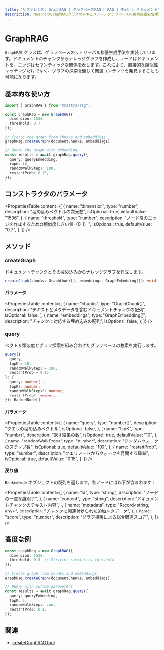 ---
title: "リファレンス: GraphRAG | グラフベースRAG | RAG | Mastra ドキュメント"
description: MastraのGraphRAGクラスのドキュメント。グラフベースの検索拡張生成手法を実装しています。
---

# GraphRAG

`GraphRAG` クラスは、グラフベースのリトリーバル拡張生成手法を実装しています。ドキュメントのチャンクからナレッジグラフを作成し、ノードはドキュメントを、エッジはセマンティックな関係を表します。これにより、直接的な類似性マッチングだけでなく、グラフの探索を通じて関連コンテンツを発見することも可能になります。

## 基本的な使い方

```typescript
import { GraphRAG } from "@mastra/rag";

const graphRag = new GraphRAG({
  dimension: 1536,
  threshold: 0.7,
});

// Create the graph from chunks and embeddings
graphRag.createGraph(documentChunks, embeddings);

// Query the graph with embedding
const results = await graphRag.query({
  query: queryEmbedding,
  topK: 10,
  randomWalkSteps: 100,
  restartProb: 0.15,
});
```

## コンストラクタのパラメータ

<PropertiesTable
  content={[
    {
      name: "dimension",
      type: "number",
      description: "埋め込みベクトルの次元数",
      isOptional: true,
      defaultValue: "1536",
    },
    {
      name: "threshold",
      type: "number",
      description: "ノード間のエッジを作成するための類似度しきい値（0-1）",
      isOptional: true,
      defaultValue: "0.7",
    },
  ]}
/>

## メソッド

### createGraph

ドキュメントチャンクとその埋め込みからナレッジグラフを作成します。

```typescript
createGraph(chunks: GraphChunk[], embeddings: GraphEmbedding[]): void
```

#### パラメータ

<PropertiesTable
  content={[
    {
      name: "chunks",
      type: "GraphChunk[]",
      description: "テキストとメタデータを含むドキュメントチャンクの配列",
      isOptional: false,
    },
    {
      name: "embeddings",
      type: "GraphEmbedding[]",
      description: "チャンクに対応する埋め込みの配列",
      isOptional: false,
    },
  ]}
/>

### query

ベクトル類似度とグラフ探索を組み合わせたグラフベースの検索を実行します。

```typescript
query({
  query,
  topK = 10,
  randomWalkSteps = 100,
  restartProb = 0.15
}: {
  query: number[];
  topK?: number;
  randomWalkSteps?: number;
  restartProb?: number;
}): RankedNode[]
```

#### パラメータ

<PropertiesTable
  content={[
    {
      name: "query",
      type: "number[]",
      description: "クエリの埋め込みベクトル",
      isOptional: false,
    },
    {
      name: "topK",
      type: "number",
      description: "返す結果の数",
      isOptional: true,
      defaultValue: "10",
    },
    {
      name: "randomWalkSteps",
      type: "number",
      description: "ランダムウォークのステップ数",
      isOptional: true,
      defaultValue: "100",
    },
    {
      name: "restartProb",
      type: "number",
      description: "クエリノードからウォークを再開する確率",
      isOptional: true,
      defaultValue: "0.15",
    },
  ]}
/>

#### 戻り値

`RankedNode` オブジェクトの配列を返します。各ノードには以下が含まれます：

<PropertiesTable
  content={[
    {
      name: "id",
      type: "string",
      description: "ノードの一意な識別子",
    },
    {
      name: "content",
      type: "string",
      description: "ドキュメントチャンクのテキスト内容",
    },
    {
      name: "metadata",
      type: "Record<string, any>",
      description: "チャンクに関連付けられた追加メタデータ",
    },
    {
      name: "score",
      type: "number",
      description: "グラフ探索による総合関連スコア",
    },
  ]}
/>

## 高度な例

```typescript
const graphRag = new GraphRAG({
  dimension: 1536,
  threshold: 0.8, // Stricter similarity threshold
});

// Create graph from chunks and embeddings
graphRag.createGraph(documentChunks, embeddings);

// Query with custom parameters
const results = await graphRag.query({
  query: queryEmbedding,
  topK: 5,
  randomWalkSteps: 200,
  restartProb: 0.2,
});
```

## 関連

- [createGraphRAGTool](../tools/graph-rag-tool)
